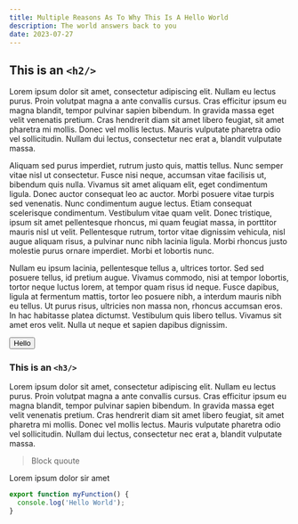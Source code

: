 ```yaml
---
title: Multiple Reasons As To Why This Is A Hello World
description: The world answers back to you
date: 2023-07-27
---
```



## This is an `<h2/>`

Lorem ipsum dolor sit amet, consectetur adipiscing elit. Nullam eu lectus purus. Proin volutpat magna a ante convallis cursus. Cras efficitur ipsum eu magna blandit, tempor pulvinar sapien bibendum. In gravida massa eget velit venenatis pretium. Cras hendrerit diam sit amet libero feugiat, sit amet pharetra mi mollis. Donec vel mollis lectus. Mauris vulputate pharetra odio vel sollicitudin. Nullam dui lectus, consectetur nec erat a, blandit vulputate massa.

Aliquam sed purus imperdiet, rutrum justo quis, mattis tellus. Nunc semper vitae nisl ut consectetur. Fusce nisi neque, accumsan vitae facilisis ut, bibendum quis nulla. Vivamus sit amet aliquam elit, eget condimentum ligula. Donec auctor consequat leo ac auctor. Morbi posuere vitae turpis sed venenatis. Nunc condimentum augue lectus. Etiam consequat scelerisque condimentum. Vestibulum vitae quam velit. Donec tristique, ipsum sit amet pellentesque rhoncus, mi quam feugiat massa, in porttitor mauris nisl ut velit. Pellentesque rutrum, tortor vitae dignissim vehicula, nisl augue aliquam risus, a pulvinar nunc nibh lacinia ligula. Morbi rhoncus justo molestie purus ornare imperdiet. Morbi et lobortis nunc.

Nullam eu ipsum lacinia, pellentesque tellus a, ultrices tortor. Sed sed posuere tellus, id pretium augue. Vivamus commodo, nisi at tempor lobortis, tortor neque luctus lorem, at tempor quam risus id neque. Fusce dapibus, ligula at fermentum mattis, tortor leo posuere nibh, a interdum mauris nibh eu tellus. Ut purus risus, ultricies non massa non, rhoncus accumsan eros. In hac habitasse platea dictumst. Vestibulum quis libero tellus. Vivamus sit amet eros velit. Nulla ut neque et sapien dapibus dignissim.

<Button>Hello</Button>

### This is an `<h3/>`

Lorem ipsum dolor sit amet, consectetur adipiscing elit. Nullam eu lectus purus. Proin volutpat magna a ante convallis cursus. Cras efficitur ipsum eu magna blandit, tempor pulvinar sapien bibendum. In gravida massa eget velit venenatis pretium. Cras hendrerit diam sit amet libero feugiat, sit amet pharetra mi mollis. Donec vel mollis lectus. Mauris vulputate pharetra odio vel sollicitudin. Nullam dui lectus, consectetur nec erat a, blandit vulputate massa.

> Block quoute

Lorem ipsum dolor sir amet

```js {1-3,4}
export function myFunction() {
  console.log('Hello World');
}
```
